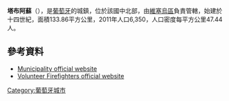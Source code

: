 {{Coord|41|6|N|7|34|W|display=title}}

'''塔布阿蘇'''（{{lang-pt|Tabuaço}}），是[[葡萄牙|葡萄牙]]的城鎮，位於該國中北部，由[[維塞烏區|維塞烏區]]負責管轄，始建於十四世紀，面積133.86平方公里，2011年人口6,350，人口密度每平方公里47.44人。

==參考資料==
*[http://www.cm-tabuaco.pt Municipality official website] {{Wayback|url=http://www.cm-tabuaco.pt/ |date=20201204042323 }}
*[http://www.bvtabuaco.pt Volunteer Firefighters official website] {{Wayback|url=http://www.bvtabuaco.pt/ |date=20201128095929 }}

{{Portugal-geo-stub}}
[[Category:葡萄牙城市|Category:葡萄牙城市]]